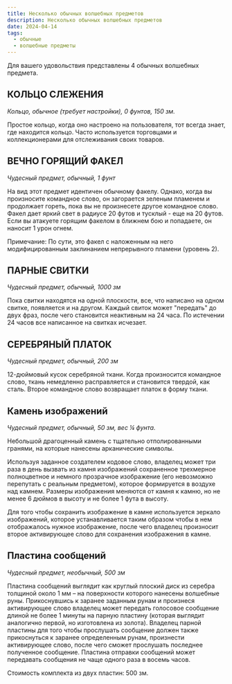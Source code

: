 ```yaml
---
title: Несколько обычных волшебных предметов
description: Несколько обычных волшебных предметов
date: 2024-04-14
tags:
  - обычные
  - волшебные предметы
---
```


Для вашего удовольствия представлены 4 обычных волшебных предмета.

## КОЛЬЦО СЛЕЖЕНИЯ

*Кольцо, обычное (требует настройки), 0 фунтов, 150 зм.*

Простое кольцо, когда оно настроено на пользователя, тот всегда знает, где находится кольцо. Часто используется торговцами и коллекционерами для отслеживания своих товаров.

## ВЕЧНО ГОРЯЩИЙ ФАКЕЛ

*Чудесный предмет, обычный, 1 фунт*

На вид этот предмет идентичен обычному факелу. Однако, когда вы произносите командное слово, он загорается зеленым пламенем и продолжает гореть, пока вы не произнесете другое командное слово. Факел дает яркий свет в радиусе 20 футов и тусклый - еще на 20 футов. Если вы атакуете горящим факелом в ближнем бою и попадаете, он наносит 1 урон огнем. 

Примечание: По сути, это факел с наложенным на него модифицированным заклинанием непрерывного пламени (уровень 2).

## ПАРНЫЕ СВИТКИ

*Чудесный предмет, обычный, 1000 зм*

Пока свитки находятся на одной плоскости, все, что написано на одном свитке, появляется и на другом. Каждый свиток может "передать" до двух фраз, после чего становится неактивным на 24 часа. По истечении 24 часов все написанное на свитках исчезает.

## СЕРЕБРЯНЫЙ ПЛАТОК

*Чудесный предмет, обычный, 200 зм*

12-дюймовый кусок серебряной ткани. Когда произносится командное слово, ткань немедленно расправляется и становится твердой, как сталь. Второе командное слово возвращает платок в форму ткани.


## Камень изображений

*Чудесный предмет, обычный, 50 зм, вес ¼ фунта.*

Небольшой драгоценный камень с тщательно отполированными гранями, на которые нанесены арканические символы.

Используя заданное создателем кодовое слово, владелец может три раза в день вызвать из камня изображений сохраненное трехмерное полноцветное и немного прозрачное изображение (его невозможно перепутать с реальным предметом), которое формируется в воздухе над камнем. Размеры изображения меняются от камня к камню, но не менее 6 дюймов в высоту и не более 1 фута в высоту. 

Для того чтобы сохранить изображение в камне используется зеркало изображений, которое устанавливается таким образом чтобы в нем отображалось нужное изображение, после чего владелец произносит второе активирующее слово для сохранения изображения в камне.

## Пластина сообщений

*Чудесный предмет, необычный, 500 зм*

Пластина сообщений выглядит как круглый плоский диск из серебра толщиной около 1 мм – на поверхности которого нанесены волшебные руны. Прикоснувшись к заранее заданным рунам и произнеся активирующее слово владелец может передать голосовое сообщение длиной не более 1 минуты на парную пластину (которая выглядит аналогично первой, но изготовлена из золота). Владелец парной пластины для того чтобы прослушать сообщение должен также прикоснуться к заранее определенным рунам, произнести активирующее слово, после чего сможет прослушать последнее полученное сообщение.
Пластина отправки сообщений может передавать сообщения не чаще одного раза в восемь часов.

Стоимость комплекта из двух пластин: 500 зм.
